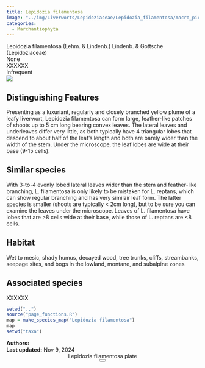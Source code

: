 ```yaml
---
title: Lepidozia filamentosa
image: "../img/Liverworts/Lepidoziaceae/Lepidozia_filamentosa/macro_pics/Lepidozia_filamentosa_JR_01.jpg"
categories:
  - Marchantiophyta
---
```


<div class="info-panel">
 <div class="info-top">
  <div class="taxon-scientific"><span class="taxon-name">Lepidozia filamentosa</span> <span class="taxon-authority">(Lehm. &amp; Lindenb.) Lindenb. &amp; Gottsche</span> <span class="taxon-family">(Lepidoziaceae)</span></div>
  <div class="taxon-common">None</div>
 </div>
 <div class="info-bottom">
  <div class="taxon-qnd">XXXXXX</div>
  <div class="taxon-abundance">Infrequent</div>
 </div>
</div>
<div class="imerss-content-frame">
 <div class="imerss-image-header">
  <div class="imerss-image-holder imerss-column-left" data-toggle="tooltip" style="background-image: url(../img/Liverworts/Lepidoziaceae/Lepidozia_filamentosa/macro_pics/Lepidozia_filamentosa_JR_01.jpg)" title="John Reynolds">
  </div>

  <div class="imerss-image-holder imerss-column-right" data-toggle="tooltip" style="background-image: url(../img/Liverworts/Lepidoziaceae/Lepidozia_filamentosa/macro_pics/Lepidozia_filamentosa_JR_02.jpg)" title="John Reynolds">
  </div>
 
 </div>
 <div class="imerss-content-lower">
  <div class="imerss-column-left">
  <div class="tab-microscope" data-micromodal-trigger="modal-plate">
  <img src="../img/bryo guide microscope.png"/>
  </div>

<h2>Distinguishing Features</h2>

Presenting as a luxuriant, regularly and closely branched yellow plume of a leafy liverwort, Lepidozia filamentosa can form large, feather-like patches of shoots up to 5 cm long bearing convex leaves. The lateral leaves and underleaves differ very little, as both typically have 4 triangular lobes that descend to about half of the leaf's length and both are barely wider than the width of the stem.  Under the microscope, the leaf lobes are wide at their base (9-15 cells). 

<h2>Similar species</h2>

With 3-to-4 evenly lobed lateral leaves wider than the stem and feather-like branching, L. filamentosa is only likely to be mistaken for L. reptans, which can show regular branching and has very similair leaf form. The latter species is smaller (shoots are typically &lt; 2cm long), but to be sure you can examine the leaves under the microscope. Leaves of L. filamentosa have lobes that are &gt;8 cells wide at their base, while those of L. reptans are &lt;8 cells. 

<h2>Habitat</h2>

Wet to mesic, shady humus, decayed wood, tree trunks, cliffs, streambanks, seepage sites, and bogs in the lowland, montane, and subalpine zones

<h2>Associated species</h2>

XXXXXX
</div>

<div class="imerss-column-right">

<div class="imerss-image-holder imerss-column-right" data-toggle="tooltip" style="background-image: url(../img/Liverworts/Lepidoziaceae/Lepidozia_filamentosa/macro_pics/Lepidozia_filamentosa_DT_01.jpeg)" title="Dan Tucker">
</div>

<div class="imerss-map-holder">
```r
setwd("..")
source("page_functions.R")
map = make_species_map("Lepidozia filamentosa")
map
setwd("taxa")
```
</div>

</div>

</div>
</div>

<div class="taxon-footer">
 <div class="taxon-authors"><b>Authors:</b> <span></span></div>
 <div class="taxon-update"><b>Last updated:</b> <span>Nov 9, 2024</span></div>
</div>

<div class="modal micromodal-slide" id="modal-plate" aria-hidden="true">
 <div class="modal__overlay" tabindex="-1" data-micromodal-close>
  <div class="modal__container" role="dialog" aria-modal="true" aria-labelledby="modal-plate-title" >
   <header class="modal__header">
   <div class="modal__title" id="modal-plate-title">
  Lepidozia filamentosa plate
   </div>
   <button class="modal__close" aria-label="Close" data-micromodal-close></button>
   </header>
  <div class="modal__content" id="modal-plate-content">
   <div class="imerss-image-holder" data-toggle="tooltip" style="background-image: url(../img/XXXXX)" title="XXXXX">
  </div>
  </div>
  </div>
 </div>
</div>

<script src="../js/micromodal.min.js"></script>
<link href="../css/style-taxon.css" rel="stylesheet">
<link href="../css/micromodal.css" rel="stylesheet">

<script>
MicroModal.init();
</script>

